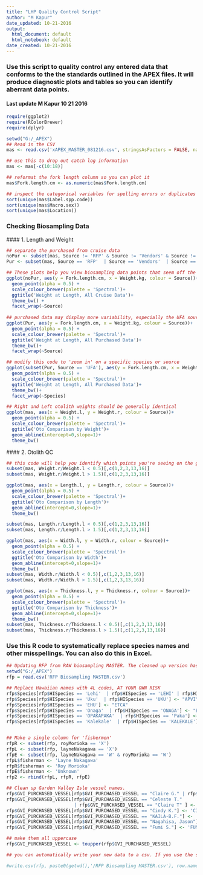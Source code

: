 ---
title: "LHP Quality Control Script"
author: "M Kapur"
date_updated: 10-21-2016
output:
  html_document: default
  html_notebook: default
date_created: 10-21-2016
---

### Use this script to quality control any entered data that conforms to the the standards outlined in the APEX files. It will produce diagnostic plots and tables so you can identify aberrant data points.
#### Last update M Kapur 10 21 2016
```{r, warning = FALSE, message = FALSE}
require(ggplot2)
require(RColorBrewer)
require(dplyr)

setwd("G:/_APEX")
## Read in the CSV
mas <- read.csv('xAPEX_MASTER_081216.csv', stringsAsFactors = FALSE, na.strings = c('-','NA'))

## use this to drop out catch log information
mas <- mas[-c(10:18)]

## reformat the fork length column so you can plot it
mas$Fork.length.cm <- as.numeric(mas$Fork.length.cm)

## inspect the categorical variables for spelling errors or duplicates
sort(unique(mas$Label.spp.code))
sort(unique(mas$Macro.sex))
sort(unique(mas$Location))
```
### Checking Biosampling Data
 #### 1. Length and Weight
```{r, warning = FALSE, message = FALSE}
## separate the purchased from cruise data
noPur <- subset(mas, Source != 'RFP' & Source != 'Vendors' & Source != 'UFA' & Source != 'SAP')
Pur <- subset(mas, Source == 'RFP'  | Source == 'Vendors'  | Source == 'UFA'  | Source == 'SAP')

## These plots help you view biosampling data points that seem off the norm by length and weight
ggplot(noPur, aes(y = Fork.length.cm, x = Weight.kg, colour = Source))+
  geom_point(alpha = 0.5) +
  scale_colour_brewer(palette = 'Spectral')+
  ggtitle('Weight at Length, All Cruise Data')+
  theme_bw() +
  facet_wrap(~Source)
  
## purchased data may display more variability, especially the UFA source which has thousands of records
ggplot(Pur, aes(y = Fork.length.cm, x = Weight.kg, colour = Source))+
  geom_point(alpha = 0.5) +
  scale_colour_brewer(palette = 'Spectral')+
  ggtitle('Weight at Length, All Purchased Data')+
  theme_bw()+
  facet_wrap(~Source)

## modify this code to 'zoom in' on a specific species or source
ggplot(subset(Pur, Source == 'UFA'), aes(y = Fork.length.cm, x = Weight.kg, colour = Source))+
  geom_point(alpha = 0.5) +
  scale_colour_brewer(palette = 'Spectral')+
  ggtitle('Weight at Length, All Purchased Data')+
  theme_bw()+
  facet_wrap(~Species)

## Right and Left otolith weights should be generally identical
ggplot(mas, aes(x = Weight.l, y = Weight.r, colour = Source))+
  geom_point(alpha = 0.5) +
  scale_colour_brewer(palette = 'Spectral')+
  ggtitle('Oto Comparison by Weight')+
  geom_abline(intercept=0,slope=1)+
  theme_bw()
```
 #### 2. Otolith QC
```{r, warning = FALSE, message = FALSE}
## this code will help you identify which points you're seeing on the graph that seem odd. We are selecting points where the L/R ratio is either less than 1/2 or greater than 3/2. The first line will cover the points that fall below the 1-1 line, and the second those that lie above it. Use the Fish Data Number to verify that point. The next chunk does the same for otolith weight.
subset(mas, Weight.r/Weight.l < 0.5)[,c(1,2,3,13,16)]
subset(mas, Weight.r/Weight.l > 1.5)[,c(1,2,3,13,16)]

ggplot(mas, aes(x = Length.l, y = Length.r, colour = Source))+
  geom_point(alpha = 0.5) +
  scale_colour_brewer(palette = 'Spectral')+
  ggtitle('Oto Comparison by Length')+
  geom_abline(intercept=0,slope=1)+
  theme_bw()

subset(mas, Length.r/Length.l < 0.5)[,c(1,2,3,13,16)]
subset(mas, Length.r/Length.l > 1.5)[,c(1,2,3,13,16)]

ggplot(mas, aes(x = Width.l, y = Width.r, colour = Source))+
  geom_point(alpha = 0.5) +
  scale_colour_brewer(palette = 'Spectral')+
  ggtitle('Oto Comparison by Width')+
  geom_abline(intercept=0,slope=1)+
  theme_bw()
subset(mas, Width.r/Width.l < 0.5)[,c(1,2,3,13,16)]
subset(mas, Width.r/Width.l > 1.5)[,c(1,2,3,13,16)]

ggplot(mas, aes(x = Thickness.l, y = Thickness.r, colour = Source))+
  geom_point(alpha = 0.5) +
  scale_colour_brewer(palette = 'Spectral')+
  ggtitle('Oto Comparison by Thickness')+
  geom_abline(intercept=0,slope=1)+
  theme_bw()
subset(mas, Thickness.r/Thickness.l < 0.5)[,c(1,2,3,13,16)]
subset(mas, Thickness.r/Thickness.l > 1.5)[,c(1,2,3,13,16)]
```
### Use this R code to systematically replace species names and other misspellings. You can also do this in Excel.
```{r, warning = FALSE, message = FALSE, eval = FALSE}
## Updating RFP from RAW biosampling MASTER. The cleaned up version has no date at the end and is in the APEX folder
setwd("G:/_APEX")
rfp = read.csv('RFP Biosampling MASTER.csv')

## Replace Hawaiian names with 4L codes, AT YOUR OWN RISK
rfp$Species[rfp$HISpecies == 'Lehi'  | rfp$HISpecies == 'LEHI' | rfp$HISpecies == 'LEHU'] <- 'APRU'
rfp$Species[rfp$HISpecies == 'Uku'  | rfp$HISpecies == 'UKU'] <- "APVI"
rfp$Species[rfp$HISpecies == 'EHU'] <- "ETCA"
rfp$Species[rfp$HISpecies == 'Onaga'  | rfp$HISpecies == 'ONAGA'] <- "ETCO"
rfp$Species[rfp$HISpecies == 'OPAKAPAKA'  | rfp$HISpecies == 'Paka'] <- "PRFI"
rfp$Species[rfp$HISpecies == 'Kalekale'  | rfp$HISpecies == 'KALEKALE'] <- "PRSI"


## Make a single column for 'fishermen'
rfpR <- subset(rfp, royMorioka == 'X')
rfpL <- subset(rfp, layneNakagawa == 'X')
rfpE <- subset(rfp, layneNakagawa == 'W' & royMorioka == 'W')
rfpL$fisherman <- 'Layne Nakagawa'
rfpR$fisherman <- 'Roy Morioka'
rfpE$fisherman <- 'Unknown'
rfp2 <- rbind(rfpL, rfpR, rfpE)

## Clean up Garden Valley Isle vessel names.
rfp$GVI_PURCHASED_VESSEL[rfp$GVI_PURCHASED_VESSEL == "Claire G." | rfp$GVI_PURCHASED_VESSEL == "Claire G" ] <- 'CLAIRE G'
rfp$GVI_PURCHASED_VESSEL[rfp$GVI_PURCHASED_VESSEL == "Celeste T."  
                         | rfp$GVI_PURCHASED_VESSEL == "Claire T" ] <- 'CELESTE T'
rfp$GVI_PURCHASED_VESSEL[rfp$GVI_PURCHASED_VESSEL == "Cindy K."] <- 'CINDY K'
rfp$GVI_PURCHASED_VESSEL[rfp$GVI_PURCHASED_VESSEL == "KAILA-B.F."] <- 'KAILA BF'
rfp$GVI_PURCHASED_VESSEL[rfp$GVI_PURCHASED_VESSEL == "Nagahisa, Jason"] <- 'JASON NAGAHISA'
rfp$GVI_PURCHASED_VESSEL[rfp$GVI_PURCHASED_VESSEL == "Fumi S."] <- 'FUMI S'

## make them all uppercase
rfp$GVI_PURCHASED_VESSEL <- toupper(rfp$GVI_PURCHASED_VESSEL)

## you can automatically write your new data to a csv. If you use the same name it will overwrite your original file.

#write.csv(rfp, paste0(getwd(),'/RFP Biosampling MASTER.csv'), row.names = FALSE)
```